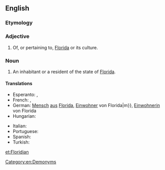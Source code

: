 ==English==

===Etymology===
{{suffix|Florida|ian}}

===Adjective===
{{en-adj|-}}

# Of, or pertaining to, [[Florida]] or its culture.

===Noun===
{{en-noun}}

# An inhabitant or a resident of the state of [[Florida]].

====Translations====
{{trans-top|an inhabitant or a resident of the state of Florida}}
* Esperanto: {{t|eo|floridano|m}}, {{t|eo|floridanino|f}}
* French: {{t-|fr|Floridien|m}}, {{t-|fr|Floridienne|f}}
* German: [[Mensch]] [[aus]] [[Florida]], [[Einwohner]] von Florida|m}}, [[Einwohnerin]] von Florida
* Hungarian: {{t-|hu|floridai}}
{{trans-mid}}
* Italian: {{t-|it|floridiano|m}}
* Portuguese: {{t-|pt|floridense}}
* Spanish: {{t+|es|floridense|m|f}}
* Turkish: {{t-|tr|Floridalı}}
{{trans-bottom}}

[[Category:en:Demonyms]]

[[et:Floridian]]